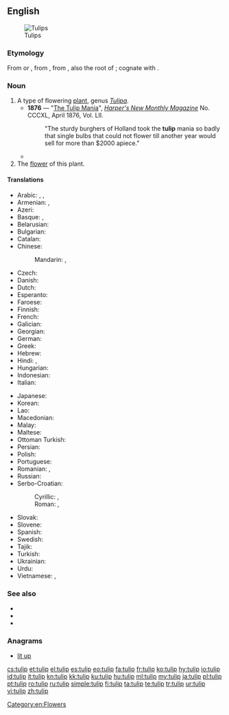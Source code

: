 {{also|TULIP}}
==English==
[[Image:Tulip - floriade canberra.jpg|thumb|Tulips]]

===Etymology===
From {{etyl|de|en}} or {{etyl|nl|en}} {{term|tulpe|lang=nl}}, from {{etyl|tr|en}} {{term|tülbent|lang=tr||fine muslin, turban}}, from {{etyl|fa|en}} {{term|دلبند|tr=dolband||sc=fa-Arab|lang=fa||turban}}, also the root of {{term|turban}}; cognate with {{etyl|mzn|-}} {{term|تولیپ||tulip|sc=fa-Arab|lang=mzn}}.

===Noun===
{{en-noun}}

# A type of flowering [[plant]], genus ''[[Tulipa]]''.
#* '''1876''' —  "[[s:The Tulip Mania|The Tulip Mania]]", ''[[w:Harper's Magazine|Harper's New Monthly Magazine]]'' No. CCCXL, April 1876, Vol. LII.
#*: "The sturdy burghers of Holland took the '''tulip''' mania so badly that single bulbs that could not flower till another year would sell for more than $2000 apiece."
#* {{quote-book|year=1918|author={{w|W. B. Maxwell}}|chapter=10
|title=[http://openlibrary.org/works/OL1097634W The Mirror and the Lamp]
|passage=He looked round the poor room, at the distempered walls, and the bad engravings in meretricious frames, the crinkly paper and wax flowers on the chiffonier; and he thought of a room like Father Bryan's, with panelling, with cut glass, with '''tulips''' in silver pots, such a room as he had hoped to have for his own.}}
# The [[flower]] of this plant.

====Translations====
{{trans-top|plant}}
* Arabic: {{t|ar|خزامى|tr=xuzāmā|sc=Arab}}, {{t|ar|توليب|m|tr=tūlīb|sc=Arab}}, {{t|ar|لعلع|m|tr=laʿlaʿ|sc=Arab}}
* Armenian: {{t|hy|վարդակակաչ|tr=vardakakač}}, {{t|hy|կակաչ|tr=kakač}}
* Azeri: {{t|az|tülpan}}
* Basque: {{t|eu|idibihotz}}, {{t|eu|kukupel}}
* Belarusian: {{t|be|цюльпан|m|tr=cjulʹpán|sc=Cyrl}}
* Bulgarian: {{t|bg|лале|f|tr=lále|sc=Cyrl}}
* Catalan: {{t+|ca|tulipa|f}}
* Chinese:
*: Mandarin: {{t|cmn|鬱金香|sc=Hani}}, {{t+|cmn|郁金香|tr=yùjīnxiāng|sc=Hani}}
* Czech: {{t+|cs|tulipán|m}}
* Danish: {{t|da|tulipan|c}}
* Dutch: {{t+|nl|tulp|f}}
* Esperanto: {{t|eo|tulipo}}
* Faroese: {{t|fo|tulipan|f}}
* Finnish: {{t+|fi|tulppaani}}
* French: {{t+|fr|tulipe|f}}
* Galician: {{t|gl|tulipán|m}}
* Georgian: {{t|ka|ტიტა|tr=tita|sc=Geor}}
* German: {{t+|de|Tulpe|f}}
* Greek: {{t+|el|τουλίπα|f|tr=toulípa|sc=Grek}}
* Hebrew: {{t+|he|צבעוני|sc=Hebr}}
* Hindi: {{t|hi|ट्यूलिप|tr=ṭyūlip|sc=Deva}}, {{t|hi|लाला|tr=lālā|sc=Deva}}
* Hungarian: {{t+|hu|tulipán}}
* Indonesian: {{t+|id|tulip}}
* Italian: {{t+|it|tulipano|m}}
{{trans-mid}}
* Japanese: {{t+|ja|チューリップ|tr=chūrippu}}
* Korean: {{t+|ko|튤립|tr=tyullip|sc=Kore}}
* Lao: {{t|lo|ດອກທິວລິບ|sc=Laoo}}
* Macedonian: {{t|mk|лале|f|tr=lále|sc=Cyrl}}
* Malay: {{t|ms|tulip}}
* Maltese: {{t|mt|tulipan}}
* Ottoman Turkish: {{t|ota|لاله|tr=lale|sc=ota-Arab}}
* Persian: {{t+|fa|لاله|tr=lâle}}
* Polish: {{t+|pl|tulipan|m}}
* Portuguese: {{t+|pt|túlipa|f}}
* Romanian: {{t+|ro|lalea|f}}, {{t+|ro|tulipă|f}}
* Russian: {{t+|ru|тюльпан|m|tr=tjulʹpán|sc=Cyrl}}
* Serbo-Croatian:
*: Cyrillic: {{t|sh|лала|f|sc=Cyrl}}, {{t|sh|тулипан|m|sc=Cyrl}}
*: Roman: {{t|sh|lala|f}} , {{t+|sh|tulipan|m}}
* Slovak: {{t|sk|tulipán|m}}
* Slovene: {{t+|sl|tulipan|m}}
* Spanish: {{t+|es|tulipán|m}}
* Swedish: {{t+|sv|tulpan|c}}
* Tajik: {{t|tg|лола‍|tr=lola|sc=Cyrl}}
* Turkish: {{t+|tr|lale}}
* Ukrainian: {{t|uk|тюльпан|m|tr=tjulʹpán|sc=Cyrl}}
* Urdu: {{t+|ur|لالہ|tr=lāla|sc=ur-Arab}}
* Vietnamese: {{t|vi|uất kim hương}}, {{t|vi|uất kim cương}}
{{trans-bottom}}

===See also===
* {{pedia}}
* {{commonslite|Tulipa}}
* {{specieslite|Tulipa}}

===Anagrams===
* [[lit up#English|lit up]]

[[Category:en:Flowers]]

[[cs:tulip]]
[[et:tulip]]
[[el:tulip]]
[[es:tulip]]
[[eo:tulip]]
[[fa:tulip]]
[[fr:tulip]]
[[ko:tulip]]
[[hy:tulip]]
[[io:tulip]]
[[id:tulip]]
[[it:tulip]]
[[kn:tulip]]
[[kk:tulip]]
[[ku:tulip]]
[[hu:tulip]]
[[ml:tulip]]
[[my:tulip]]
[[ja:tulip]]
[[pl:tulip]]
[[pt:tulip]]
[[ro:tulip]]
[[ru:tulip]]
[[simple:tulip]]
[[fi:tulip]]
[[ta:tulip]]
[[te:tulip]]
[[tr:tulip]]
[[ur:tulip]]
[[vi:tulip]]
[[zh:tulip]]